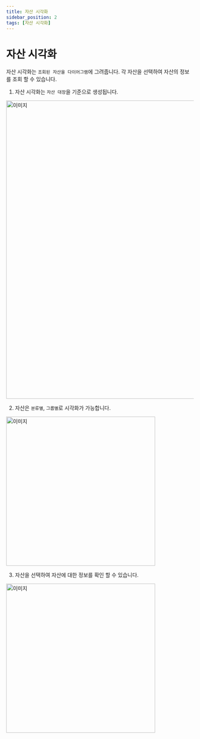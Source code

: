 ```yaml
---
title: 자산 시각화
sidebar_position: 2
tags: [자산 시각화]
---
```



# 자산 시각화

자산 시각화는 `조회된 자산을 다이어그램`에 그려줍니다.
각 자산을 선택하여 자산의 정보를 조회 할 수 있습니다.

1. 자산 시각화는 `자산 대장`을 기준으로 생성됩니다.

<img width="800" src={assetview} alt="이미지" />  
  

2. 자산은 `분류별`, `그룹별`로 시각화가 가능합니다. 

<img width="400" src={assetcategory} alt="이미지" />  
  

3. 자산을 선택하여 자산에 대한 정보를 확인 할 수 있습니다.

<img width="400" src={assetdetail} alt="이미지" />

<p>&nbsp;</p>

